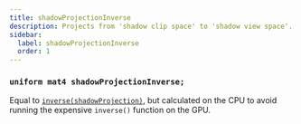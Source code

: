 ```yaml
---
title: shadowProjectionInverse
description: Projects from 'shadow clip space' to 'shadow view space'.
sidebar:
  label: shadowProjectionInverse
  order: 1
---
```


### `uniform mat4 shadowProjectionInverse;`

Equal to [`inverse(shadowProjection)`](/reference/uniforms/matrices/shadowprojection), but calculated on the CPU to avoid running the expensive `inverse()` function on the GPU.